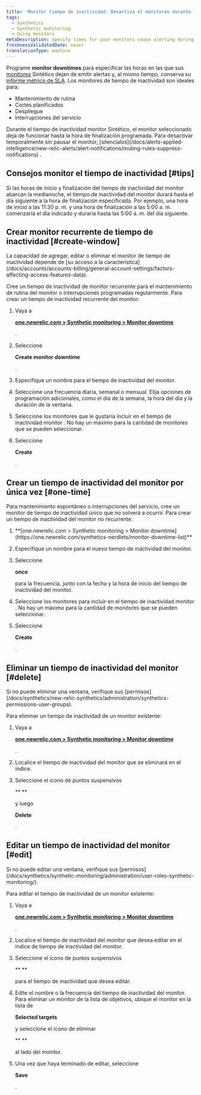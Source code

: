 ```yaml
---
title: 'Monitor tiempo de inactividad: Desactiva el monitoreo durante los horarios de mantenimiento programados'
tags:
  - Synthetics
  - Synthetic monitoring
  - Using monitors
metaDescription: Specify times for your monitors cease alerting during deployments and maintenance windows.
freshnessValidatedDate: never
translationType: machine
---
```


Programe <DoNotTranslate>**monitor downtimes**</DoNotTranslate> para especificar las horas en las que sus [monitores](/docs/synthetics/new-relic-synthetics/using-monitors/add-edit-monitors#types-monitors) Sintético dejan de emitir alertas y, al mismo tiempo, conserva su [informe métrico de SLA](/docs/synthetics/new-relic-synthetics/pages/synthetics-sla-report-aggregate-monitor-metrics). Los monitores de tiempo de inactividad son ideales para:

* Mantenimiento de rutina
* Cortes planificados
* Despliegue
* Interrupciones del servicio

<Callout variant="important">
  Durante el tiempo de inactividad monitor Sintético, el monitor seleccionado deja de funcionar hasta la hora de finalización programada. Para desactivar temporalmente <InlinePopover type="alerts"/>sin pausar el monitor, [silencialos](/docs/alerts-applied-intelligence/new-relic-alerts/alert-notifications/muting-rules-suppress-notifications) .
</Callout>

## Consejos monitor el tiempo de inactividad [#tips]

Si las horas de inicio y finalización del tiempo de inactividad del monitor abarcan la medianoche, el tiempo de inactividad del monitor durará hasta el día siguiente a la hora de finalización especificada. Por ejemplo, una hora de inicio a las 11:30 p. m. y una hora de finalización a las 5:00 a. m. comenzaría el día indicado y duraría hasta las 5:00 a. m. del día siguiente.

## Crear monitor recurrente de tiempo de inactividad [#create-window]

<Callout variant="tip">
  La capacidad de agregar, editar o eliminar el monitor de tiempo de inactividad depende de [su acceso a la característica](/docs/accounts/accounts-billing/general-account-settings/factors-affecting-access-features-data).
</Callout>

Cree un tiempo de inactividad de monitor recurrente para el mantenimiento de rutina del monitor o interrupciones programadas regularmente. Para crear un tiempo de inactividad recurrente del monitor:

1. Vaya a

   <DoNotTranslate>**[one.newrelic.com > Synthetic monitoring > Monitor downtime](https://one.newrelic.com/synthetics-nerdlets/monitor-downtime-list)**</DoNotTranslate>

   .

2. Seleccione

   <DoNotTranslate>**<Icon name="fe-plus-circle"/> Create monitor downtime**</DoNotTranslate>

   .

3. Especifique un nombre para el tiempo de inactividad del monitor.

4. Seleccione una frecuencia diaria, semanal o mensual. Elija opciones de programación adicionales, como el día de la semana, la hora del día y la duración de la ventana.

5. Seleccione los monitores que le gustaría incluir en el tiempo de inactividad monitor . No hay un máximo para la cantidad de monitores que se pueden seleccionar.

6. Seleccione

   <DoNotTranslate>**Create**</DoNotTranslate>

   .

## Crear un tiempo de inactividad del monitor por única vez [#one-time]

Para mantenimiento espontáneo o interrupciones del servicio, cree un monitor de tiempo de inactividad único que no volverá a ocurrir. Para crear un tiempo de inactividad del monitor no recurrente:

1. <DoNotTranslate>
     **[one.newrelic.com > Synthetic monitoring > Monitor downtime](https://one.newrelic.com/synthetics-nerdlets/monitor-downtime-list)**
   </DoNotTranslate>

2. Especifique un nombre para el nuevo tiempo de inactividad del monitor.

3. Seleccione

   <DoNotTranslate>**once**</DoNotTranslate>

   para la frecuencia, junto con la fecha y la hora de inicio del tiempo de inactividad del monitor.

4. Seleccione los monitores para incluir en el tiempo de inactividad monitor . No hay un máximo para la cantidad de monitores que se pueden seleccionar.

5. Seleccione

   <DoNotTranslate>**Create**</DoNotTranslate>

   .

## Eliminar un tiempo de inactividad del monitor [#delete]

<Callout variant="tip">
  Si no puede eliminar una ventana, verifique sus [permisos](/docs/synthetics/new-relic-synthetics/administration/synthetics-permissions-user-groups).
</Callout>

Para eliminar un tiempo de inactividad de un monitor existente:

1. Vaya a

   <DoNotTranslate>**[one.newrelic.com > Synthetic monitoring > Monitor downtime](https://one.newrelic.com/synthetics-nerdlets/monitor-downtime-list)**</DoNotTranslate>

   .

2. Localice el tiempo de inactividad del monitor que se eliminará en el índice.

3. Seleccione el icono de puntos suspensivos

   <DoNotTranslate>**<Icon name="fe-more-horizontal"/> **</DoNotTranslate>

   y luego

   <DoNotTranslate>**Delete**</DoNotTranslate>

   .

## Editar un tiempo de inactividad del monitor [#edit]

<Callout variant="tip">
  Si no puede editar una ventana, verifique sus [permisos](/docs/synthetics/synthetic-monitoring/administration/user-roles-synthetic-monitoring/).
</Callout>

Para editar el tiempo de inactividad de un monitor existente:

1. Vaya a

   <DoNotTranslate>**[one.newrelic.com > Synthetic monitoring > Monitor downtime](https://one.newrelic.com/synthetics-nerdlets/monitor-downtime-list)**</DoNotTranslate>

   .

2. Localice el tiempo de inactividad del monitor que desea editar en el índice de tiempo de inactividad del monitor.

3. Seleccione el icono de puntos suspensivos

   <DoNotTranslate>**<Icon name="fe-more-horizontal"/> **</DoNotTranslate>

   para el tiempo de inactividad que desea editar.

4. Edite el nombre o la frecuencia del tiempo de inactividad del monitor. Para eliminar un monitor de la lista de objetivos, ubique el monitor en la lista de

   <DoNotTranslate>**Selected targets**</DoNotTranslate>

   y seleccione el ícono de eliminar

   <DoNotTranslate>**<Icon name="fe-x-circle"/> **</DoNotTranslate>

   al lado del monitor.

5. Una vez que haya terminado de editar, seleccione

   <DoNotTranslate>**Save**</DoNotTranslate>

   .